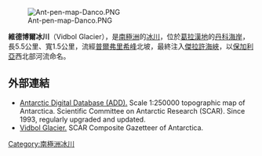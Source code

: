 [[Image:Ant-pen-map-Danco.PNG|thumb]]

'''維德博爾冰川'''（Vidbol Glacier），是[[南極洲|南極洲]]的[[冰川|冰川]]，位於[[葛拉漢地|葛拉漢地]]的[[丹科海岸|丹科海岸]]，長5.5公里、寬1.5公里，流經[[普爾弗里希峰|普爾弗里希峰]]北坡，最終注入[[傑拉許海峽|傑拉許海峽]]，以[[保加利亞|保加利亞]]西北部河流命名。

{{coord|64|40|00|S|62|29|40|W|display=title}}

==外部連結==
* [http://www.add.scar.org Antarctic Digital Database (ADD).] {{Wayback|url=http://www.add.scar.org/ |date=20170305000653 }} Scale 1:250000 topographic map of Antarctica. Scientific Committee on Antarctic Research (SCAR). Since 1993, regularly upgraded and updated.
* [http://data.aad.gov.au/aadc/gaz/scar/display_name.cfm?gaz_id=136881 Vidbol Glacier.] {{Wayback|url=http://data.aad.gov.au/aadc/gaz/scar/display_name.cfm?gaz_id=136881 |date=20120324144913 }} SCAR Composite Gazetteer of Antarctica.

{{DEFAULTSORT:Vidbol Glacier}}
[[Category:南極洲冰川|Category:南極洲冰川]]


{{DancoCoast-geo-stub}}